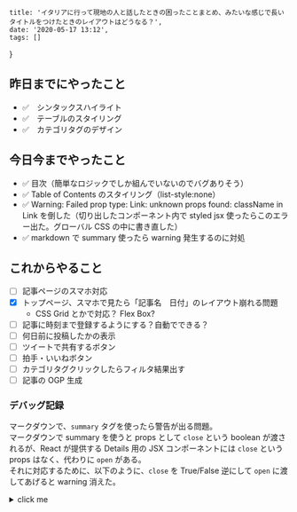 
    title: 'イタリアに行って現地の人と話したときの困ったことまとめ、みたいな感じで長いタイトルをつけたときのレイアウトはどうなる？',
    date: '2020-05-17 13:12',
    tags: []
}

## 昨日までにやったこと

- ✅　シンタックスハイライト
- ✅　テーブルのスタイリング
- ✅　カテゴリタグのデザイン

## 今日今までやったこと

- ✅ 目次（簡単なロジックでしか組んでいないのでバグありそう）
- ✅ Table of Contents のスタイリング（list-style:none）
- ✅ Warning: Failed prop type: Link: unknown props found: className in Link を倒した（切り出したコンポーネント内で styled jsx 使ったらこのエラー出た。グローバル CSS の中に書き直した）
- ✅ markdown で summary 使ったら warning 発生するのに対処

## これからやること

- [ ] 記事ページのスマホ対応
- [x] トップページ、スマホで見たら「記事名　日付」のレイアウト崩れる問題
    - CSS Grid とかで対応？ Flex Box?
- [ ] 記事に時刻まで登録するようにする？自動でできる？
- [ ] 何日前に投稿したかの表示
- [ ] ツイートで共有するボタン
- [ ] 拍手・いいねボタン
- [ ] カテゴリタグクリックしたらフィルタ結果出す
- [ ] 記事の OGP 生成

### デバッグ記録

マークダウンで、`summary` タグを使ったら警告が出る問題。  
マークダウンで summary を使うと props として `close` という boolean が渡されるが、React が提供する Details 用の JSX コンポーネントには `close` という props はなく、代わりに `open` がある。  
それに対応するために、以下のように、`close` を True/False 逆にして `open` に渡してあげると warning 消えた。

<details close>
<summary>click me</summary>

```typescript
type DetailsProps = {
  children: ReactChildren;
  close: boolean;
}

const Details = ({ children, ...props } :DetailsProps) => {
  return (<details open={!props.close}>{children}</details>)
}
```

</details>
